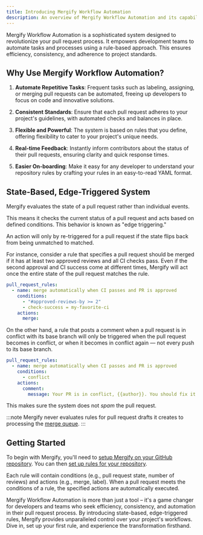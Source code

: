 ```yaml
---
title: Introducing Mergify Workflow Automation
description: An overview of Mergify Workflow Automation and its capabilities to supercharge your pull request process.
---
```


Mergify Workflow Automation is a sophisticated system designed to revolutionize
your pull request process. It empowers development teams to automate tasks and
processes using a rule-based approach. This ensures efficiency, consistency,
and adherence to project standards.

## Why Use Mergify Workflow Automation?

1. **Automate Repetitive Tasks**: Frequent tasks such as labeling, assigning,
   or merging pull requests can be automated, freeing up developers to focus on
   code and innovative solutions.

2. **Consistent Standards**: Ensure that each pull request adheres to your
   project's guidelines, with automated checks and balances in place.

3. **Flexible and Powerful**: The system is based on rules that you define,
   offering flexibility to cater to your project's unique needs.

4. **Real-time Feedback**: Instantly inform contributors about the status of
   their pull requests, ensuring clarity and quick response times.

5. **Easier On-boarding**: Make it easy for any developer to understand your
   repository rules by crafting your rules in an easy-to-read YAML format.

## State-Based, Edge-Triggered System

Mergify evaluates the state of a pull request rather than individual events.

This means it checks the current status of a pull request and acts based on
defined conditions. This behavior is known as "edge triggering."

An action will only by re-triggered for a pull request if the state flips back
from being unmatched to matched.

For instance, consider a rule that specifies a pull request should be merged if
it has at least two approved reviews and all CI checks pass. Even if the second
approval and CI success come at different times, Mergify will act once the
entire state of the pull request matches the rule.

```yaml
pull_request_rules:
  - name: merge automatically when CI passes and PR is approved
    conditions:
      - "#approved-reviews-by >= 2"
      - check-success = my-favorite-ci
    actions:
      merge:
```

On the other hand, a rule that posts a comment when a pull request is in
conflict with its base branch will only be triggered when the pull request
becomes in conflict, or when it becomes in conflict again — not every push to
its base branch.

```yaml
pull_request_rules:
  - name: merge automatically when CI passes and PR is approved
    conditions:
      - conflict
    actions:
      comment:
        message: Your PR is in conflict, {{author}}. You should fix it.
```

This makes sure the system does not *spam* the pull request.

:::note
Mergify never evaluates rules for pull request drafts it creates to
  processing the [merge queue](/merge-queue).
:::

## Getting Started

To begin with Mergify, you'll need to [setup Mergify on your GitHub
repository](/integrations/github). You can then [set up rules for your
repository](writing-your-first-rule).

Each rule will contain conditions (e.g., pull request state, number of reviews)
and actions (e.g., merge, label). When a pull request meets the conditions of a
rule, the specified actions are automatically executed.

Mergify Workflow Automation is more than just a tool – it's a game changer for
developers and teams who seek efficiency, consistency, and automation in their
pull request process. By introducing state-based, edge-triggered rules, Mergify
provides unparalleled control over your project's workflows. Dive in, set up
your first rule, and experience the transformation firsthand.
